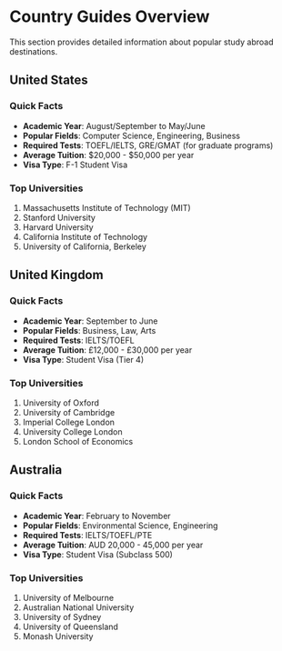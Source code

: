 # Country Guides Overview

This section provides detailed information about popular study abroad destinations.

## United States

### Quick Facts
- **Academic Year**: August/September to May/June
- **Popular Fields**: Computer Science, Engineering, Business
- **Required Tests**: TOEFL/IELTS, GRE/GMAT (for graduate programs)
- **Average Tuition**: $20,000 - $50,000 per year
- **Visa Type**: F-1 Student Visa

### Top Universities
1. Massachusetts Institute of Technology (MIT)
2. Stanford University
3. Harvard University
4. California Institute of Technology
5. University of California, Berkeley

## United Kingdom

### Quick Facts
- **Academic Year**: September to June
- **Popular Fields**: Business, Law, Arts
- **Required Tests**: IELTS/TOEFL
- **Average Tuition**: £12,000 - £30,000 per year
- **Visa Type**: Student Visa (Tier 4)

### Top Universities
1. University of Oxford
2. University of Cambridge
3. Imperial College London
4. University College London
5. London School of Economics

## Australia

### Quick Facts
- **Academic Year**: February to November
- **Popular Fields**: Environmental Science, Engineering
- **Required Tests**: IELTS/TOEFL/PTE
- **Average Tuition**: AUD 20,000 - 45,000 per year
- **Visa Type**: Student Visa (Subclass 500)

### Top Universities
1. University of Melbourne
2. Australian National University
3. University of Sydney
4. University of Queensland
5. Monash University 
